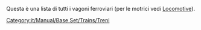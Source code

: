 Questa è una lista di tutti i vagoni ferroviari (per le motrici vedi [[:Category:it/Manual/Base Set/Trains/Locomotive|Locomotive]]).

[[Category:it/Manual/Base Set/Trains/Treni]]